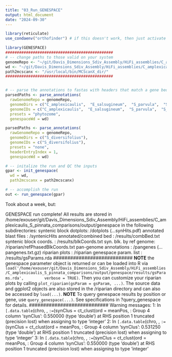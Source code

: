 ```yaml
---
title: "03_Run_GENESPACE"
output: html_document
date: "2024-09-30"
---
```


```r
library(reticulate)
use_condaenv("orthofinder") # if this doesn't work, then just activate the conda environment before starting R.
```


```r
library(GENESPACE)
###############################################
# -- change paths to those valid on your system
genomeRepo <- "~/git/Davis_Dimensions_Sdiv_Assembly/HiFi_assemblies/C_amplexicaulis_S_pinnata_comparisons/input/genespace_genomes"
wd <- "~/git/Davis_Dimensions_Sdiv_Assembly/HiFi_assemblies/C_amplexicaulis_S_pinnata_comparisons/output/genespace"
path2mcscanx <- "/usr/local/bin/MCScanX_dir/"
###############################################


# -- parse the annotations to fastas with headers that match a gene bed file
parsedPaths <- parse_annotations(
  rawGenomeRepo = genomeRepo,
  genomeDirs = c("C_amplexicaulis",  "E_salsugineum",  "S_parvula",  "S_pinnata"),
  genomeIDs = c("C_amplexicaulis",  "E_salsugineum",  "S_parvula",  "S_pinnata"),
  presets = "phytozome",
  genespaceWd = wd)

parsedPaths <- parse_annotations(
  rawGenomeRepo = genomeRepo,
  genomeDirs = c("S_diversifolius"),
  genomeIDs = c("S_diversifolius"),
  presets = "none",
  headerEntryIndex = 1,
  genespaceWd = wd)

# -- initalize the run and QC the inputs
gpar <- init_genespace(
  wd = wd, 
  path2mcscanx = path2mcscanx)

# -- accomplish the run
out <- run_genespace(gpar)
```

Took about a week, but:

############################
GENESPACE run complete!  All results are stored in
/home/exouser/git/Davis_Dimensions_Sdiv_Assembly/HiFi_assemblies/C_amplexicaulis_S_pinnata_comparisons/output/genespace
in the following subdirectories:
        syntenic block dotplots: /dotplots (...synHits.pdf)
        annotated blast files  : /syntenicHits
        annotated/combined bed : /results/combBed.txt
        syntenic block coords. : /results/blkCoords.txt
        syn. blk. by ref genome: /riparian/refPhasedBlkCoords.txt
        pan-genome annotations : /pangenes (...pangenes.txt.gz)
        riparian plots         : /riparian
        genespace param. list  : /results/gsParams.rda
############################
**NOTE** the genespace parameter object is returned or can be loaded
        into R via
        `load('/home/exouser/git/Davis_Dimensions_Sdiv_Assembly/HiFi_assemblies/C_amplexicaulis_S_pinnata_comparisons/output/genespace/results/gsParams.rda',
        verbose = TRUE)`. Then you can customize your riparian plots by
        calling `plot_riparian(gsParam = gsParam, ...)`. The source
        data and ggplot2 objects are also stored in the /riparian
        directory and can also be accessed by `load(...)`.
**NOTE** To query genespace results by position or gene, use
        `query_genespace(...)`. See specifications in ?query_genespace
        for details.
############################
Warning messages:
1: In `[.data.table`(chro, , `:=`(synClus = ct_clust(ord = meanPos,  :
  Group 4 column 'synClus': 0.550000 (type 'double') at RHS position 1 truncated (precision lost) when assigning to type 'integer'
2: In `[.data.table`(chro, , `:=`(synClus = ct_clust(ord = meanPos,  :
  Group 4 column 'synClus': 0.531250 (type 'double') at RHS position 1 truncated (precision lost) when assigning to type 'integer'
3: In `[.data.table`(chro, , `:=`(synClus = ct_clust(ord = meanPos,  :
  Group 4 column 'synClus': 0.550000 (type 'double') at RHS position 1 truncated (precision lost) when assigning to type 'integer'

